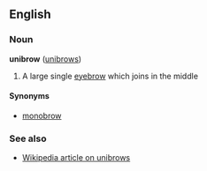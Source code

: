 ==English==
===Noun===
'''unibrow''' ([[unibrows]])

# A large single [[eyebrow]] which joins in the middle

====Synonyms====
*[[monobrow]]

===See also===
*[[w:Unibrow|Wikipedia article on unibrows]]
